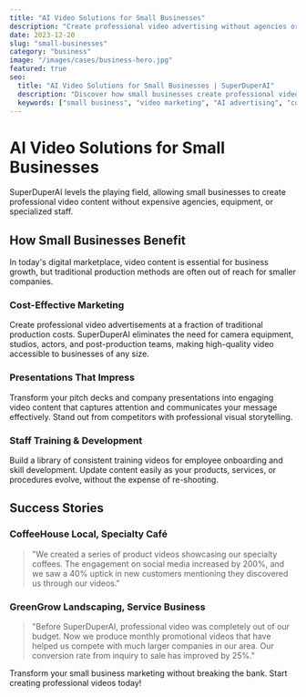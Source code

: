 ```yaml
---
title: "AI Video Solutions for Small Businesses"
description: "Create professional video advertising without agencies or extra costs"
date: 2023-12-20
slug: "small-businesses"
category: "business"
image: "/images/cases/business-hero.jpg"
featured: true
seo:
  title: "AI Video Solutions for Small Businesses | SuperDuperAI"
  description: "Discover how small businesses create professional video advertising, presentations, and training videos without extra costs"
  keywords: ["small business", "video marketing", "AI advertising", "cost-effective video", "business presentations"]
---
```


# AI Video Solutions for Small Businesses

SuperDuperAI levels the playing field, allowing small businesses to create professional video content without expensive agencies, equipment, or specialized staff.

<FeatureGrid>
  <Feature title="Professional Marketing Videos" description="Create agency-quality video ads on a small business budget" icon="chart" />
  <Feature title="Training & Onboarding" description="Produce consistent training videos for your team" icon="users" />
  <Feature title="Product Demonstrations" description="Showcase your products and services with high-quality videos" icon="store" />
</FeatureGrid>

## How Small Businesses Benefit

In today's digital marketplace, video content is essential for business growth, but traditional production methods are often out of reach for smaller companies.

### Cost-Effective Marketing

Create professional video advertisements at a fraction of traditional production costs. SuperDuperAI eliminates the need for camera equipment, studios, actors, and post-production teams, making high-quality video accessible to businesses of any size.

### Presentations That Impress

Transform your pitch decks and company presentations into engaging video content that captures attention and communicates your message effectively. Stand out from competitors with professional visual storytelling.

### Staff Training & Development

Build a library of consistent training videos for employee onboarding and skill development. Update content easily as your products, services, or procedures evolve, without the expense of re-shooting.

## Success Stories

### CoffeeHouse Local, Specialty Café

> "We created a series of product videos showcasing our specialty coffees. The engagement on social media increased by 200%, and we saw a 40% uptick in new customers mentioning they discovered us through our videos."

### GreenGrow Landscaping, Service Business

> "Before SuperDuperAI, professional video was completely out of our budget. Now we produce monthly promotional videos that have helped us compete with much larger companies in our area. Our conversion rate from inquiry to sale has improved by 25%."

<CTABox>
  Transform your small business marketing without breaking the bank. Start creating professional videos today!
</CTABox> 